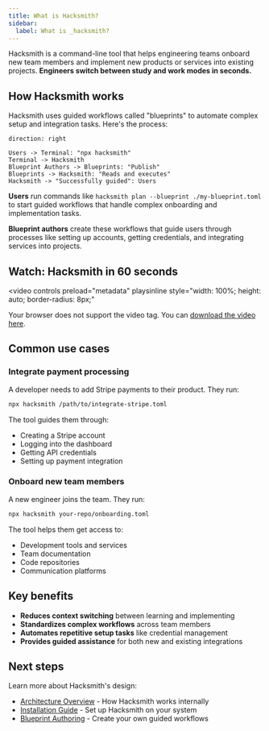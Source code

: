 ```yaml
---
title: What is Hacksmith?
sidebar:
  label: What is _hacksmith?
---
```


Hacksmith is a command-line tool that helps engineering teams onboard new team members and implement new products or services into existing projects. **Engineers switch between study and work modes in seconds.**

## How Hacksmith works

Hacksmith uses guided workflows called "blueprints" to automate complex setup and integration tasks. Here's the process:

```d2
direction: right

Users -> Terminal: "npx hacksmith"
Terminal -> Hacksmith
Blueprint Authors -> Blueprints: "Publish"
Blueprints -> Hacksmith: "Reads and executes"
Hacksmith -> "Successfully guided": Users
```

**Users** run commands like `hacksmith plan --blueprint ./my-blueprint.toml` to start guided workflows that handle complex onboarding and implementation tasks.

**Blueprint authors** create these workflows that guide users through processes like setting up accounts, getting credentials, and integrating services into projects.

## Watch: Hacksmith in 60 seconds

<video
  controls
  preload="metadata"
  playsinline
  style="width: 100%; height: auto; border-radius: 8px;"
>
  <source src="/vids/hacksmith-in-60s.mp4" type="video/mp4" />
  Your browser does not support the video tag. You can
  <a href="/vids/hacksmith-in-60s.mp4">download the video here</a>.
</video>

## Common use cases

### Integrate payment processing

A developer needs to add Stripe payments to their product. They run:

```bash
npx hacksmith /path/to/integrate-stripe.toml
```

The tool guides them through:

- Creating a Stripe account
- Logging into the dashboard
- Getting API credentials
- Setting up payment integration

### Onboard new team members

A new engineer joins the team. They run:

```bash
npx hacksmith your-repo/onboarding.toml
```

The tool helps them get access to:

- Development tools and services
- Team documentation
- Code repositories
- Communication platforms

## Key benefits

- **Reduces context switching** between learning and implementing
- **Standardizes complex workflows** across team members
- **Automates repetitive setup tasks** like credential management
- **Provides guided assistance** for both new and existing integrations

## Next steps

Learn more about Hacksmith's design:

- [Architecture Overview](/cli/architecture/) - How Hacksmith works internally
- [Installation Guide](/cli/installation/) - Set up Hacksmith on your system
- [Blueprint Authoring](/cli/blueprint/) - Create your own guided workflows
